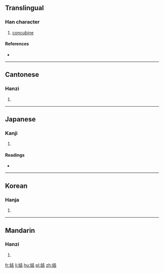 ==Translingual==

===Han character===
{{Han char|rn=38|rad=女|as=06|sn=9|four=44461|canj=VGR|ids=⿰女吉}}

# [[concubine]]

====References====
* {{Han ref|kx=0259.220|dkj=06207|dj=0525.230|hdz=21042.070|uh=59DE|ud=23006|bh=CE63|bd=52835}}

----

==Cantonese==

===Hanzi===
{{yue-hanzi|jyut=gat1|y=gat1}}

# {{defn|lang=yue|sort=女06}}

----

==Japanese==

===Kanji===
{{ja-kanji|grade=|rs=女06}}

# {{defn|lang=ja|sort=女06}}

====Readings====
* {{ja-readings|on=[[きつ]] (kitsu), [[きち]] (kichi)|kun=[[つつしむ]] (tsutsushimu)}}

----

==Korean==

===Hanja===
{{ko-hanja|hangeul=길|rv=gil|mr=kil}}

# {{defn|lang=ko|sort=女06}}

----

==Mandarin==

===Hanzi===
{{cmn-hanzi|pin=[[jí]] ([[ji2]])|wg=chi<sup>2</sup>}}

# {{defn|lang=cmn|sort=女06}}

[[fr:姞]]
[[li:姞]]
[[hu:姞]]
[[pl:姞]]
[[zh:姞]]